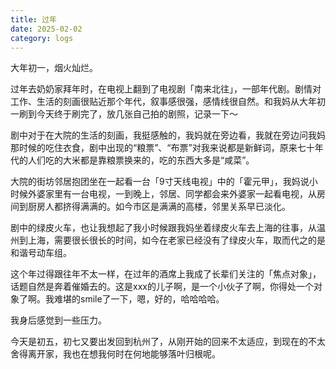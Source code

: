 ```yaml
---
title: 过年
date: 2025-02-02
category: logs
---
```


<VideoPlayer
  id='fireworks'
  url='https://razzh-blog.oss-cn-hangzhou.aliyuncs.com/videos/newyear/58956e77c1934656a98d3882f8f44b70/fireworks.m3u8'
  poster='https://razzh-blog.oss-cn-hangzhou.aliyuncs.com/videos/newyear/58956e77c1934656a98d3882f8f44b70/firework0.png'
/>

大年初一，烟火灿烂。  

过年去奶奶家拜年时，在电视上翻到了电视剧「南来北往」，一部年代剧。剧情对工作、生活的刻画很贴近那个年代，叙事感很强，感情线很自然。和我妈从大年初一刷到今天终于刷完了，放几张自己拍的剧照，记录一下～

<ImagePreview src='/memories/25newyear01.webp' />

<ImagePreview src='/memories/25newyear03.webp' />

<ImagePreview src='/memories/25newyear04.webp' />

<ImagePreview src='/memories/25newyear02.webp' />

<ImagePreview src='/memories/25newyear0.webp' />

剧中对于在大院的生活的刻画，我挺感触的，我妈就在旁边看，我就在旁边问我妈那时候的吃住衣食，剧中出现的“粮票”、“布票”对我来说都是新鲜词，原来七十年代的人们吃的大米都是靠粮票换来的，吃的东西大多是“咸菜”。  

大院的街坊邻居抱团坐在一起看一台「9寸天线电视」中的「霍元甲」，我妈说小时候外婆家里有一台电视，一到晚上，邻居、同学都会来外婆家一起看电视，从房间到厨房人都挤得满满的。如今市区是满满的高楼，邻里关系早已淡化。

剧中的绿皮火车，也让我想起了我小时候跟我妈坐着绿皮火车去上海的往事，从温州到上海，需要很长很长的时间，如今在老家已经没有了绿皮火车，取而代之的是和谐号动车组。  

<Divider />

这个年过得跟往年不太一样，在过年的酒席上我成了长辈们关注的「焦点对象」，话题自然是奔着催婚去的。这是xxx的儿子啊，是一个小伙子了啊，你得处一个对象了啊。我难堪的smile了一下，嗯，好的，哈哈哈哈。  

我身后感觉到一些压力。

<Divider />

今天是初五，初七又要出发回到杭州了，从刚开始的回来不太适应，到现在的不太舍得离开家，我也在想我何时在何地能够落叶归根呢。

